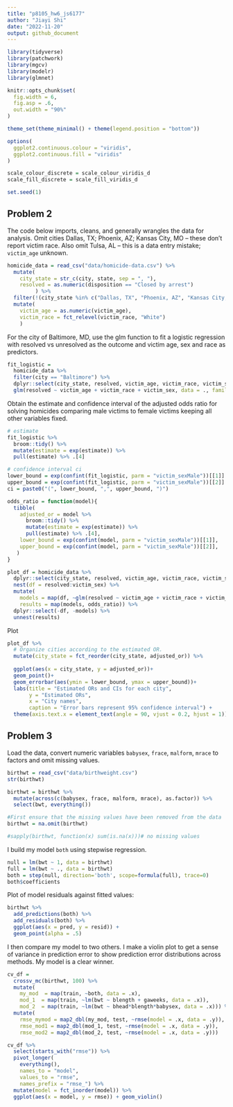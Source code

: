 ```yaml
---
title: "p8105_hw6_js6177"
author: "Jiayi Shi"
date: "2022-11-20"
output: github_document
---
```


```r
library(tidyverse)
library(patchwork)
library(mgcv)
library(modelr)
library(glmnet)

knitr::opts_chunk$set(
  fig.width = 6,
  fig.asp = .6,
  out.width = "90%"
)

theme_set(theme_minimal() + theme(legend.position = "bottom"))

options(
  ggplot2.continuous.colour = "viridis",
  ggplot2.continuous.fill = "viridis"
)

scale_colour_discrete = scale_colour_viridis_d
scale_fill_discrete = scale_fill_viridis_d

set.seed(1)
```

## Problem 2

The code below imports, cleans, and generally wrangles the data for analysis.
Omit cities Dallas, TX; Phoenix, AZ; Kansas City, MO – these don’t report victim race. Also omit Tulsa, AL – this is a data entry mistake; `victim_age` unknown.
```r
homicide_data = read_csv("data/homicide-data.csv") %>% 
  mutate(
    city_state = str_c(city, state, sep = ", "),
    resolved = as.numeric(disposition == "Closed by arrest")
         ) %>% 
  filter(!(city_state %in% c("Dallas, TX", "Phoenix, AZ", "Kansas City, MO","Tulsa, AL")), victim_race %in% c("White", "Black"), victim_age != "Unknown") %>% 
  mutate(
    victim_age = as.numeric(victim_age),
    victim_race = fct_relevel(victim_race, "White")
    )
```

For the city of Baltimore, MD, use the glm function to fit a logistic regression with resolved vs unresolved as the outcome and victim age, sex and race as predictors. 

```r
fit_logistic = 
  homicide_data %>%
  filter(city == "Baltimore") %>% 
  dplyr::select(city_state, resolved, victim_age, victim_race, victim_sex) %>%
  glm(resolved ~ victim_age + victim_race + victim_sex, data = ., family = binomial()) 
```

Obtain the estimate and confidence interval of the adjusted odds ratio for solving homicides comparing male victims to female victims keeping all other variables fixed.

```r
# estimate
fit_logistic %>% 
  broom::tidy() %>% 
  mutate(estimate = exp(estimate)) %>% 
  pull(estimate) %>% .[4]

# confidence interval ci
lower_bound = exp(confint(fit_logistic, parm = "victim_sexMale"))[[1]]
upper_bound = exp(confint(fit_logistic, parm = "victim_sexMale"))[[2]]
ci = paste0("(", lower_bound, ",", upper_bound, ")")
```

```r
odds_ratio = function(model){
  tibble(
    adjusted_or = model %>% 
      broom::tidy() %>% 
      mutate(estimate = exp(estimate)) %>% 
      pull(estimate) %>% .[4],
    lower_bound = exp(confint(model, parm = "victim_sexMale"))[[1]],
    upper_bound = exp(confint(model, parm = "victim_sexMale"))[[2]],
   )
}
```

```r
plot_df = homicide_data %>% 
  dplyr::select(city_state, resolved, victim_age, victim_race, victim_sex) %>% 
  nest(df = resolved:victim_sex) %>% 
  mutate(
    models = map(df, ~glm(resolved ~ victim_age + victim_race + victim_sex, data = .x)),
    results = map(models, odds_ratio)) %>% 
  dplyr::select(-df, -models) %>% 
  unnest(results)
```

Plot
```r
plot_df %>% 
  # Organize cities according to the estimated OR.
  mutate(city_state = fct_reorder(city_state, adjusted_or)) %>% 
  
  ggplot(aes(x = city_state, y = adjusted_or))+
  geom_point()+
  geom_errorbar(aes(ymin = lower_bound, ymax = upper_bound))+
  labs(title = "Estimated ORs and CIs for each city", 
       y = "Estimated ORs", 
       x = "City names", 
       caption = "Error bars represent 95% confidence interval") +
  theme(axis.text.x = element_text(angle = 90, vjust = 0.2, hjust = 1))
```

## Problem 3

Load the data, convert numeric variables `babysex`, `frace`, `malform`, `mrace` to factors and omit missing values.

```r
birthwt = read_csv("data/birthweight.csv")
str(birthwt)
```

```r
birthwt = birthwt %>% 
  mutate(across(c(babysex, frace, malform, mrace), as.factor)) %>% 
  select(bwt, everything()) 

#First ensure that the missing values have been removed from the data
birthwt = na.omit(birthwt)

#sapply(birthwt, function(x) sum(is.na(x)))# no missing values
```

I build my model `both` using stepwise regression. 

```r
null = lm(bwt ~ 1, data = birthwt)
full = lm(bwt ~ ., data = birthwt)
both = step(null, direction='both', scope=formula(full), trace=0)
both$coefficients
```

Plot of model residuals against fitted values:

```r
birthwt %>% 
  add_predictions(both) %>% 
  add_residuals(both) %>% 
  ggplot(aes(x = pred, y = resid)) +
  geom_point(alpha = .5)
```

I then compare my model to two others. I make a violin plot to get a sense of variance in prediction error to show prediction error distributions across methods. My model is a clear winner.

```r
cv_df = 
  crossv_mc(birthwt, 100) %>% 
  mutate(
    my_mod  = map(train, ~both, data = .x),
    mod_1  = map(train, ~lm(bwt ~ blength + gaweeks, data = .x)),
    mod_2  = map(train, ~lm(bwt ~ bhead*blength*babysex, data = .x))) %>% 
  mutate(
    rmse_mymod = map2_dbl(my_mod, test, ~rmse(model = .x, data = .y)),
    rmse_mod1 = map2_dbl(mod_1, test, ~rmse(model = .x, data = .y)),
    rmse_mod2 = map2_dbl(mod_2, test, ~rmse(model = .x, data = .y)))

cv_df %>% 
  select(starts_with("rmse")) %>% 
  pivot_longer(
    everything(),
    names_to = "model", 
    values_to = "rmse",
    names_prefix = "rmse_") %>% 
  mutate(model = fct_inorder(model)) %>% 
  ggplot(aes(x = model, y = rmse)) + geom_violin()
```


